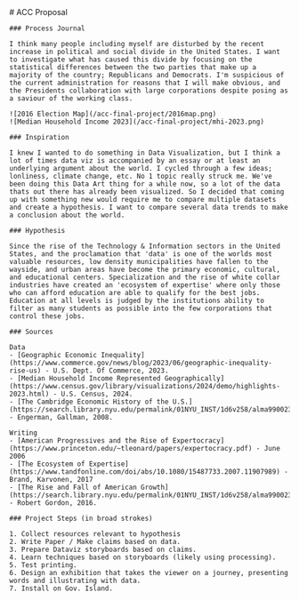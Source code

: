 <div className="max-w-2xl prose pb-20">
    # ACC Proposal
    
    
    ### Process Journal
    
    I think many people including myself are disturbed by the recent increase in political and social divide in the United States. I want to investigate what has caused this divide by focusing on the statistical differences between the two parties that make up a majority of the country; Republicans and Democrats. I'm suspicious of the current administration for reasons that I will make obvious, and the Presidents collaboration with large corporations despite posing as a saviour of the working class.
    
    ![2016 Election Map](/acc-final-project/2016map.png)
    ![Median Household Income 2023](/acc-final-project/mhi-2023.png)
    
    ### Inspiration
    
    I knew I wanted to do something in Data Visualization, but I think a lot of times data viz is accompanied by an essay or at least an underlying argument about the world. I cycled through a few ideas; lonliness, climate change, etc. No 1 topic really struck me. We've been doing this Data Art thing for a while now, so a lot of the data thats out there has already been visualized. So I decided that coming up with something new would require me to compare multiple datasets and create a hypothesis. I want to compare several data trends to make a conclusion about the world.
    
    ### Hypothesis
    
    Since the rise of the Technology & Information sectors in the United States, and the proclamation that 'data' is one of the worlds most valuable resources, low density municipalities have fallen to the wayside, and urban areas have become the primary economic, cultural, and educational centers. Specialization and the rise of white collar industries have created an 'ecosystem of expertise' where only those who can afford education are able to qualify for the best jobs. Education at all levels is judged by the institutions ability to filter as many students as possible into the few corporations that control these jobs.
    
    ### Sources
    
    Data
    - [Geographic Economic Inequality](https://www.commerce.gov/news/blog/2023/06/geographic-inequality-rise-us) - U.S. Dept. Of Commerce, 2023.
    - [Median Household Income Represented Geographically](https://www.census.gov/library/visualizations/2024/demo/highlights-2023.html) - U.S. Census, 2024.
    - [The Cambridge Economic History of the U.S.](https://search.library.nyu.edu/permalink/01NYU_INST/1d6v258/alma990023422710107876) - Engerman, Gallman, 2008.
    
    Writing
    - [American Progressives and the Rise of Expertocracy](https://www.princeton.edu/~tleonard/papers/expertocracy.pdf) - June 2006
    - [The Ecosystem of Expertise](https://www.tandfonline.com/doi/abs/10.1080/15487733.2007.11907989) - Brand, Karvonen, 2017
    - [The Rise and Fall of American Growth](https://search.library.nyu.edu/permalink/01NYU_INST/1d6v258/alma990023422710107876) - Robert Gordon, 2016.
    
    ### Project Steps (in broad strokes)
    
    1. Collect resources relevant to hypothesis
    2. Write Paper / Make claims based on data.
    3. Prepare Dataviz storyboards based on claims.
    4. Learn techniques based on storyboards (likely using processing).
    5. Test printing.
    6. Design an exhibition that takes the viewer on a journey, presenting words and illustrating with data.
    7. Install on Gov. Island.
</div>
